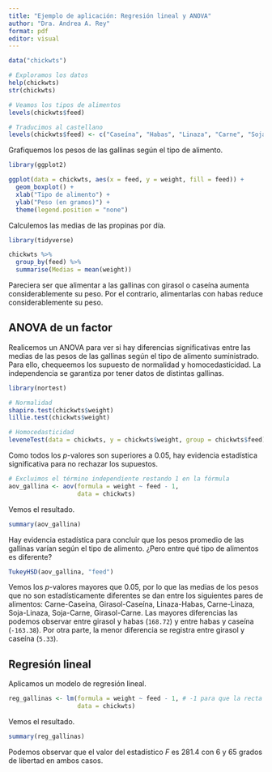 ---
title: "Ejemplo de aplicación: Regresión lineal y ANOVA"
author: "Dra. Andrea A. Rey"
format: pdf
editor: visual
---

```{r}
data("chickwts")
```

```{r}
# Exploramos los datos
help(chickwts)
str(chickwts)
```

```{r}
# Veamos los tipos de alimentos
levels(chickwts$feed)
```

```{r}
# Traducimos al castellano
levels(chickwts$feed) <- c("Caseína", "Habas", "Linaza", "Carne", "Soja", "Girasol")
```

Grafiquemos los pesos de las gallinas según el tipo de alimento.

```{r}
library(ggplot2)
```

```{r}
ggplot(data = chickwts, aes(x = feed, y = weight, fill = feed)) +
  geom_boxplot() +
  xlab("Tipo de alimento") +
  ylab("Peso (en gramos)") +
  theme(legend.position = "none")
```

Calculemos las medias de las propinas por día.

```{r, message=FALSE, warning=FALSE}
library(tidyverse)
```

```{r}
chickwts %>%
  group_by(feed) %>%
  summarise(Medias = mean(weight))
```

Pareciera ser que alimentar a las gallinas con girasol o caseína aumenta considerablemente su peso. Por el contrario, alimentarlas con habas reduce considerablemente su peso.

## ANOVA de un factor

Realicemos un ANOVA para ver si hay diferencias significativas entre las medias de las pesos de las gallinas según el tipo de alimento suministrado. Para ello, chequeemos los supuesto de normalidad y homocedasticidad. La independencia se garantiza por tener datos de distintas gallinas.

```{r, message=FALSE}
library(nortest)
```

```{r}
# Normalidad
shapiro.test(chickwts$weight)
lillie.test(chickwts$weight)

# Homocedasticidad
leveneTest(data = chickwts, y = chickwts$weight, group = chickwts$feed)
```

Como todos los $p$-valores son superiores a $0.05$, hay evidencia estadística significativa para no rechazar los supuestos.

```{r}
# Excluimos el término independiente restando 1 en la fórmula
aov_gallina <- aov(formula = weight ~ feed - 1,
                   data = chickwts)
```

Vemos el resultado.

```{r}
summary(aov_gallina)
```

Hay evidencia estadística para concluir que los pesos promedio de las gallinas varían según el tipo de alimento. ¿Pero entre qué tipo de alimentos es diferente?

```{r}
TukeyHSD(aov_gallina, "feed")
```

Vemos los $p$-valores mayores que $0.05$, por lo que las medias de los pesos que no son estadísticamente diferentes se dan entre los siguientes pares de alimentos: Carne-Caseína, Girasol-Caseína, Linaza-Habas, Carne-Linaza, Soja-Linaza, Soja-Carne, Girasol-Carne. Las mayores diferencias las podemos observar entre girasol y habas (`168.72`) y entre habas y caseína (`-163.38`). Por otra parte, la menor diferencia se registra entre girasol y caseína (`5.33`).

## Regresión lineal

Aplicamos un modelo de regresión lineal.

```{r}
reg_gallinas <- lm(formula = weight ~ feed - 1, # -1 para que la recta de regresión pase por el origen
                   data = chickwts) 
```

Vemos el resultado.

```{r}
summary(reg_gallinas)
```

Podemos observar que el valor del estadístico $F$ es $281.4$ con $6$ y $65$ grados de libertad en ambos casos.
